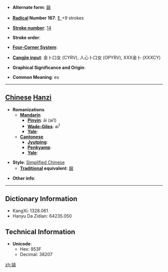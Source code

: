 * '''Alternate form''': [[鎄]]

* '''[[Wiktionary:Chinese radical index| Radical]] Number 167''': [[Wiktionary:Chinese radical index 钅|钅]]+9 strokes

* '''[[Wiktionary:Chinese total strokes index|Stroke number]]''': [[Wiktionary:Chinese total strokes index 14|14]]

* '''Stroke order''': 

* '''[[Wiktionary:Chinese four corner index|Four-Corner System]]''': 

* '''[[Wiktionary:Chinese Cangjie index|Cangjie input]]''': 金卜口女 (CYRV), 人心卜口女 (OPYRV), XXX金卜 (XXXCY)

* '''Graphical Significance and Origin''': 

* '''Common Meaning''': es

----

== [[Chinese]] [[Hanzi]] ==

* '''Romanizations'''
** '''[[Mandarin]]'''
*** '''[[Pinyin]]''': āi (ai1)
*** '''[[Wade-Giles]]''': ai<sup>1</sup>
*** '''[[Yale]]''': 
** '''[[Cantonese]]'''
*** '''[[Jyutping]]''':
*** '''[[Penkyamp]]''': 
*** '''[[Yale]]''': 

* '''Style''': [[Simplified Chinese]] 
** '''[[Traditional Chinese|Traditional]] equivalent''': [[鎄]]

* '''Other info''': 

----

== Dictionary Information ==

* KangXi: 1328.061
* Hanyu Da Zidian: 64235.050

== Technical Information ==

* '''Unicode''':
** Hex: 953F
** Decimal: 38207

[[zh:锿]]